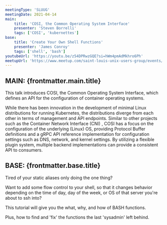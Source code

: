 ```yaml
---
meetingType: 'SLUUG'
meetingDate: 2021-04-14
main:
    title: 'COSI, the Common Operating System Interface'
    presenter: 'Steven Borrelli'
    tags: ['COSI', 'kubernettes']
base:
    title: 'Create Your Own Shell Functions'
    presenter: 'James Conroy'
    tags: ['shell', 'bash']
youtubeUrl: 'https://youtu.be/z54DPRwzGQE?si=hWm4pmAdMkhro6Ph'
meetupUrl: 'https://www.meetup.com/saint-louis-unix-users-group/events/277439178/'
---
```



## **MAIN:** {frontmatter.main.title}

<MeetingPresenter presenterName={frontmatter.main.presenter} />

This talk introduces COSI, the Common Operating System Interface, which defines an API for the configuration of container operating systems.

While there has been innovation in the development of minimal Linux distributions for running Kubernetes, the distributions diverge from each other in terms of management and API endpoints. Similar to other projects such as the Container Network Interface (CNI) , COSI has a focus on the configuration of the underlying (Linux) OS, providing Protocol Buffer definitions and a gRPC API reference implementation for configuration settings such as DNS, network, and kernel settings. By utilizing a flexible plugin system, multiple backend implementations can provide a consistent API to consumers.

<Tags tags={frontmatter.main.tags} />

## **BASE:** {frontmatter.base.title}

<MeetingPresenter presenterName={frontmatter.base.presenter} />

Tired of your static aliases only doing the one thing?

Want to add some flow control to your shell, so that it changes behavior depending on the time of day, day of the week, or OS of that server you're about to ssh into?

This tutorial will give you the what, why, and how of BASH functions.

Plus, how to find and 'fix' the functions the last 'sysadmin' left behind.

<Tags tags={frontmatter.base.tags} />
